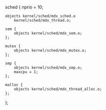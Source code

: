 sched {
	nprio = 10;

	objects kernel/sched/mdx_sched.o
		kernel/sched/mdx_thread.o;

	sem {
		objects kernel/sched/mdx_sem.o;
	};

	mutex {
		objects kernel/sched/mdx_mutex.o;
	};

	smp {
		objects kernel/sched/mdx_smp.o;
		maxcpu = 1;
	};

	malloc {
		objects kernel/sched/mdx_thread_alloc.o;
	};
};
